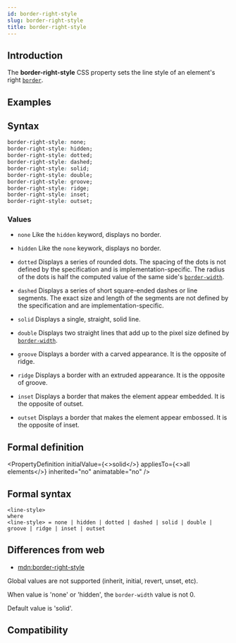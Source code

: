 ```yaml
---
id: border-right-style
slug: border-right-style
title: border-right-style
---
```


## Introduction

The **border-right-style** CSS property sets the line style of an element's right [`border`](./border.mdx).

## Examples


<Go
  example="css-api"
  defaultFile="src/border-right-style/App.tsx"
  img="https://lf-lynx.tiktok-cdns.com/obj/lynx-artifacts-oss-sg/lynx-website/assets/doc/css/border-right-style.jpg"
  defaultEntryFile="dist/border-right-style.lynx.bundle"
  entry="src/border-right-style"
/>

## Syntax

```css
border-right-style: none;
border-right-style: hidden;
border-right-style: dotted;
border-right-style: dashed;
border-right-style: solid;
border-right-style: double;
border-right-style: groove;
border-right-style: ridge;
border-right-style: inset;
border-right-style: outset;
```

### Values

- `none`
  Like the `hidden` keyword, displays no border.

- `hidden`
  Like the `none` keywork, displays no border.

- `dotted`
  Displays a series of rounded dots. The spacing of the dots is not defined by the specification and is implementation-specific. The radius of the dots is half the computed value of the same side's [`border-width`](./border-width.mdx).

- `dashed`
  Displays a series of short square-ended dashes or line segments. The exact size and length of the segments are not defined by the specification and are implementation-specific.

- `solid`
  Displays a single, straight, solid line.

- `double`
  Displays two straight lines that add up to the pixel size defined by [`border-width`](./border-width.mdx).

- `groove`
  Displays a border with a carved appearance. It is the opposite of ridge.

- `ridge`
  Displays a border with an extruded appearance. It is the opposite of groove.

- `inset`
  Displays a border that makes the element appear embedded. It is the opposite of outset.

- `outset`
  Displays a border that makes the element appear embossed. It is the opposite of inset.

## Formal definition


<PropertyDefinition
  initialValue={<>solid</>}
  appliesTo={<>all elements</>}
  inherited="no"
  animatable="no"
/>

## Formal syntax

```
<line-style>
where
<line-style> = none | hidden | dotted | dashed | solid | double | groove | ridge | inset | outset

```

## Differences from web

- [mdn:border-right-style](https://developer.mozilla.org/en-US/docs/Web/CSS/border-right-style)

Global values are not supported (inherit, initial, revert, unset, etc).

When value is 'none' or 'hidden', the `border-width` value is not 0.

Default value is 'solid'.

## Compatibility


<LegacyCompatTable metadata="css/properties/border-right-style" />
